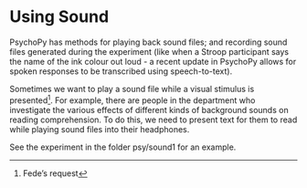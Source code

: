 # Using Sound

PsychoPy has methods for playing back sound files; and recording sound files generated during the experiment (like when a Stroop participant says the name of the ink colour out loud - a recent update in PsychoPy allows for spoken responses to be transcribed using speech-to-text).

Sometimes we want to play a sound file while a visual stimulus is presented^[Fede's request]. For example, there are people in the department who investigate the various effects of different kinds of background sounds on reading comprehension. To do this, we need to present text for them to read while playing sound files into their headphones.



See the experiment in the folder psy/sound1 for an example.